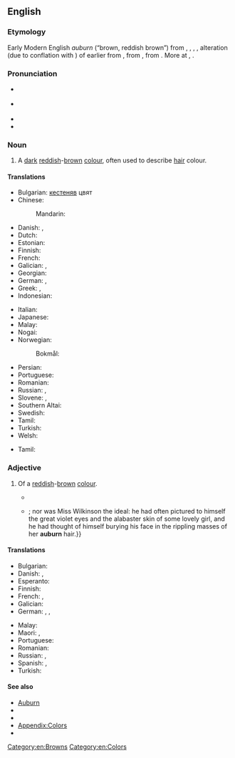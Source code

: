 {{also|Auburn}}
==English==

===Etymology===
Early Modern English ''auburn'' (“brown, reddish brown”) from {{inh|en|enm|aubourne}}, {{m|enm|abron}}, {{m|enm|abroune}}, {{m|enm|abrune||light brown, yellowish brown, blond}}, alteration (due to conflation with {{cog|enm|brun||brown}}) of earlier {{m|enm|auborne||yellowish-white, flaxen}} from {{der|en|fro|auborne}}, {{m|fro|alborne||blond, flaxen, off-white}} from {{der|en|ML.|alburnus||whitish}}, from {{der|en|la|albus||white}}. More at {{m|en|albino}}, {{m|en|brown}}.

===Pronunciation===
* {{a|US}} {{IPA|en|/ˈɔ.bɚn/}}
* {{q|[[cot-caught merger]]}} {{IPA|en|/ˈɑ.bɚn/}}
* {{rhymes|en|ɔːbə(ɹ)n|s=2}}
* {{audio|en|En-us-Auburn.ogg|Audio (US)}}

===Noun===
{{en-noun|~}}

# A [[dark]] [[reddish]]-[[brown]] [[colour]], often used to describe [[hair]] colour.
#: {{color panel|auburn|6B3232}}

====Translations====
{{trans-top|reddish-brown}}
* Bulgarian: [[кестеняв]] цвят
* Chinese:
*: Mandarin: {{t+|cmn|赤褐色|tr=chìhèsè|sc=Hani}}
* Danish: {{t|da|kastanjebrun}}, {{t|da|kastanjerød}}
* Dutch: {{t+|nl|kastanjebruin}}
* Estonian: {{t|et|punakaspruun}}
* Finnish: {{t+|fi|kastanjanruskea}}
* French: {{t+|fr|roux|m}}
* Galician: {{t|gl|roán}}, {{t+|gl|roxo|m}}
* Georgian: {{t|ka|ჟღალი|sc=Geor}}
* German: {{t|de|Rotbraun|n}}, {{t|de|Kastanienbraun|n}}
* Greek: {{t|el|καστανοκόκκινο|n|sc=Grek}}, {{t+|el|καστανέρυθρο|n|sc=Grek}} {{qualifier|formally}}
* Indonesian: {{t|id|merah pirang}}
{{trans-mid}}
* Italian: {{t|it|biondo rame|m}}
* Japanese: {{t|ja|赤褐色|tr=せきかっしょく, sekikasshoku}}
* Malay: {{t|ms|perang kemerah-merahan}}
* Nogai: {{t|nog|куьрен}}
* Norwegian:
*: Bokmål: {{t|nb|kastanjebrun}}
* Persian: {{t+|fa|بور|tr=bur}}
* Portuguese: {{t|pt|[[castanho]]-[[avermelhado]]}}
* Romanian: {{t|ro|roșcat-cafeniu}}
* Russian: {{t+|ru|кра́сно-кори́чневый}} {{qualifier|цвет}}, {{t+|ru|тёмно-ры́жий}} {{qualifier|цвет}}
* Slovene: {{t|sl|kostanjeva|f}}, {{t|sl|kostanjevo rjava|f}}
* Southern Altai: {{t|alt|кӱреҥ}}
* Swedish: {{t|sv|kastanjebrun}}
* Tamil: {{t+|ta|செம்பட்டை}}
* Turkish: {{t+|tr|kumral}}
* Welsh: {{t|cy|coch-frown}}
{{trans-bottom}}

{{checktrans-top}}
* Tamil: {{t+check|ta|செம்பட்டை}}
{{trans-mid}}
{{trans-bottom}}

===Adjective===
{{en-adj}}

# Of a [[reddish]]-[[brown]] [[colour]].
#: {{syn|en|cupreous}}
#* {{RQ:Hardy Tess|chapter=XXI|passage=All were watching somebody in the garden with deep interest, their three faces close together: a jovial and round one, a pale one with dark hair, and a fair one whose tresses were '''auburn'''. “Don’t push! You can see as well as I,” said Retty, the '''auburn'''-haired and youngest girl, without removing her eyes from the window.}}
#* {{RQ:Maugham Of Human Bondage|chapter=XXXIII|passage={{...|He had read many descriptions of love, and he felt in himself none of that uprush of emotion which novelists described; he was not carried off his feet in wave upon wave of passion}}; nor was Miss Wilkinson the ideal: he had often pictured to himself the great violet eyes and the alabaster skin of some lovely girl, and he had thought of himself burying his face in the rippling masses of her '''auburn''' hair.}}

====Translations====
{{trans-top|reddish-brown}}
* Bulgarian: {{t|bg|кестеняв}}
* Danish: {{t|da|kastanjebrun}}, {{t|da|kastanjerød}}
* Esperanto: {{t|eo|ruĝbruna}}
* Finnish: {{t+|fi|kastanjanruskea}}
* French: {{t+|fr|roux}}, {{t+|fr|auburn}}
* Galician: {{t+|gl|rubio}}
* German: {{t+|de|kastanienbraun}}, {{t+|de|rotbraun}}, {{t+|de|rötlichbraun}}
{{trans-mid}}
* Malay: {{t|ms|perang kemerah-merahan}}
* Maori: {{t|mi|urukehu}} {{qualifier|of hair colour}}, {{t|mi|kōkōwai}}
* Portuguese: {{t|pt|[[castanho]] [[avermelhado]]|m}}
* Romanian: {{t|ro|roșcat-cafeniu}}
* Russian: {{t+|ru|кра́сно-кори́чневый}}, {{t+|ru|тёмно-ры́жий}}
* Spanish: {{t+|es|castaño}}, {{t+|es|bermejo}}
* Turkish: {{t+|tr|kumral}} 
{{trans-bottom}}

====See also====
* [[w:Auburn|Auburn]]
* {{l|en|redheaded}}
* {{l|en|titian}}
* [[Appendix:Colors]]
* {{pedialite|Auburn (color)}}

[[Category:en:Browns]]
[[Category:en:Colors]]